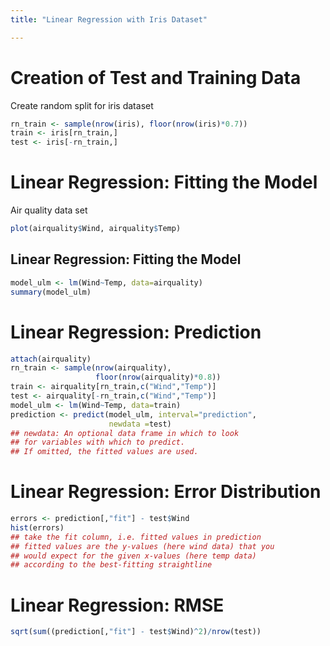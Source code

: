 ```yaml
---
title: "Linear Regression with Iris Dataset"

---
```


# Creation of Test and Training Data
Create random split for iris dataset
```r
rn_train <- sample(nrow(iris), floor(nrow(iris)*0.7))
train <- iris[rn_train,]
test <- iris[-rn_train,]
```

# Linear Regression: Fitting the Model 
Air quality data set
```r
plot(airquality$Wind, airquality$Temp)
```

## Linear Regression: Fitting the Model
```r
model_ulm <- lm(Wind~Temp, data=airquality) 
summary(model_ulm)
```

# Linear Regression: Prediction
```r
attach(airquality)
rn_train <- sample(nrow(airquality), 
                   floor(nrow(airquality)*0.8))
train <- airquality[rn_train,c("Wind","Temp")]
test <- airquality[-rn_train,c("Wind","Temp")]
model_ulm <- lm(Wind~Temp, data=train) 
prediction <- predict(model_ulm, interval="prediction", 
                      newdata =test)
## newdata: An optional data frame in which to look  
## for variables with which to predict. 
## If omitted, the fitted values are used.
```

# Linear Regression: Error Distribution
```r
errors <- prediction[,"fit"] - test$Wind
hist(errors)
## take the fit column, i.e. fitted values in prediction 
## fitted values are the y-values (here wind data) that you 
## would expect for the given x-values (here temp data) 
## according to the best-fitting straightline
```

# Linear Regression: RMSE
```r
sqrt(sum((prediction[,"fit"] - test$Wind)^2)/nrow(test))
```




